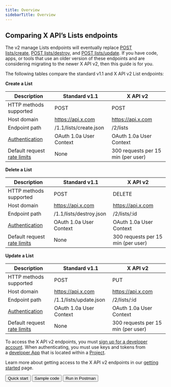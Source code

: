---
title: Overview
sidebarTitle: Overview
---


## Comparing X API’s Lists endpoints

The v2 manage Lists endpoints will eventually replace [POST lists/create](https://developer.twitter.com/en/docs/twitter-api/v1/accounts-and-users/create-manage-lists/api-reference/post-lists-create), [POST lists/destroy](https://developer.twitter.com/en/docs/twitter-api/v1/accounts-and-users/create-manage-lists/api-reference/post-lists-destroy), and [POST lists/update](https://developer.twitter.com/en/docs/twitter-api/v1/accounts-and-users/create-manage-lists/api-reference/post-lists-update). If you have code, apps, or tools that use an older version of these endpoints and are considering migrating to the newer X API v2, then this guide is for you. 

The following tables compare the standard v1.1 and X API v2 List endpoints:

**Create a List**

| Description | Standard v1.1 | X API v2 |
| --- | --- | --- |
| HTTP methods supported | POST | POST |
| Host domain | https://api.x.com | https://api.x.com |
| Endpoint path | /1.1/lists/create.json | /2/lists |
| [Authentication](/resources/fundamentals/authentication) | OAuth 1.0a User Context | OAuth 1.0a User Context |
| Default request [rate limits](/resources/fundamentals/rate-limits) | None | 300 requests per 15 min (per user) |

**Delete a List**

| Description | Standard v1.1 | X API v2 |
| --- | --- | --- |
| HTTP methods supported | POST | DELETE |
| Host domain | https://api.x.com | https://api.x.com |
| Endpoint path | /1.1/lists/destroy.json | /2/lists/:id |
| [Authentication](/resources/fundamentals/authentication) | OAuth 1.0a User Context | OAuth 1.0a User Context |
| Default request [rate limits](/resources/fundamentals/rate-limits) | None | 300 requests per 15 min (per user) |

**Update a List**

| Description | Standard v1.1 | X API v2 |
| --- | --- | --- |
| HTTP methods supported | POST | PUT |
| Host domain | https://api.x.com | https://api.x.com |
| Endpoint path | /1.1/lists/update.json | /2/lists/:id |
| [Authentication](/resources/fundamentals/authentication) | OAuth 1.0a User Context | OAuth 1.0a User Context |
| Default request [rate limits](/resources/fundamentals/rate-limits) | None | 300 requests per 15 min (per user) |

To access the X API v2 endpoints, you must [sign up for a developer account](https://developer.twitter.com/en/portal/petition/essential/basic-info). When authenticating, you must use keys and tokens from a [developer App](/resources/fundamentals/developer-apps) that is located within a [Project](/resources/fundamentals/projects). 

Learn more about getting access to the X API v2 endpoints in our [getting started](/x-api/getting-started/getting-access) page.
<div className="flex space-x-2">
<Button href="https://developer.x.com/en/docs/twitter-api/lists/manage-lists/quick-start.html">
  Quick start
</Button>
<Button href="https://github.com/xdevplatform/Twitter-API-v2-sample-code">
  Sample code
</Button>
<Button href="https://t.co/twitter-api-postman">
  Run in Postman
</Button>
</div>